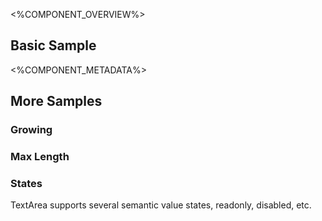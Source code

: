
<%COMPONENT_OVERVIEW%>

## Basic Sample
<Basic />

<%COMPONENT_METADATA%>

## More Samples

### Growing
<Growing />

### Max Length
<MaxLength />

### States
TextArea supports several semantic value states, readonly, disabled, etc.

<States />
